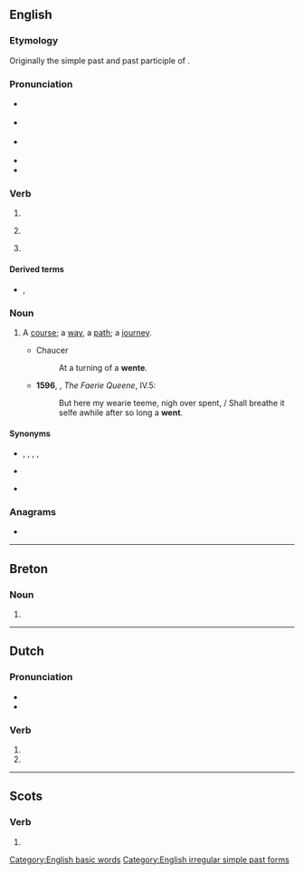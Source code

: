 ==English==

===Etymology===
Originally the simple past and past participle of {{m|en|wend}}.

===Pronunciation===
* {{a|UK}} {{IPA|/wɛnt/|lang=en}}
* {{a|US}} {{IPA|/wɛnt/|[wɛnʔ(t̚)]|lang=en}}
* {{a|Australia|New Zealand}} {{IPA|/went/|lang=en}}
* {{audio|en-us-went.ogg|Audio (US)|lang=en}}
* {{rhymes|ɛnt|lang=en}}

===Verb===
{{head|en|verb form}}

# {{en-simple past of|go}}
# {{lb|en|nonstandard}} {{past participle of|go|lang=en|nocat=1}}
# {{lb|en|archaic}} {{en-past of|wend}}

====Derived terms====
* {{l|en|wentest}}, {{l|en|wenteth}} {{qualifier|both archaic}}

===Noun===
{{en-noun}}

# {{lb|en|obsolete}} A [[course]]; a [[way]], a [[path]]; a [[journey]].
#* Chaucer
#*: At a turning of a '''wente'''.
#* '''1596''', {{w|Edmund Spenser}}, ''The Faerie Queene'', IV.5:
#*: But here my wearie teeme, nigh over spent, / Shall breathe it selfe awhile after so long a '''went'''.

====Synonyms====
* {{sense|simple past}} {{l|en|gaed}}, {{l|en|eode}}, {{l|en|yead}}, {{l|en|yede}}, {{l|en|yode}}
* {{sense|past participle}} {{l|en|gone}}
* {{sense|wend}} {{l|en|wended}}

===Anagrams===
* {{anagrams|en|a=entw|newt}}

[[Category:English basic words]]
[[Category:English irregular simple past forms]]

----

==Breton==

===Noun===
{{head|br|mutated noun}}

# {{soft mutation of|gwent|lang=br}}

----

==Dutch==

===Pronunciation===
* {{audio|Nl-went.ogg|Audio|lang=nl}}
* {{rhymes|ɛnt|lang=nl}}

===Verb===
{{head|nl|verb form}}

# {{nl-verb form of|p=23|n=sg|t=pres|m=ind|wennen}}
# {{nl-verb form of|n=pl|m=imp|wennen}}

----

==Scots==

===Verb===
{{head|sco|verb form}}

# {{sco-simple past of|gan}}